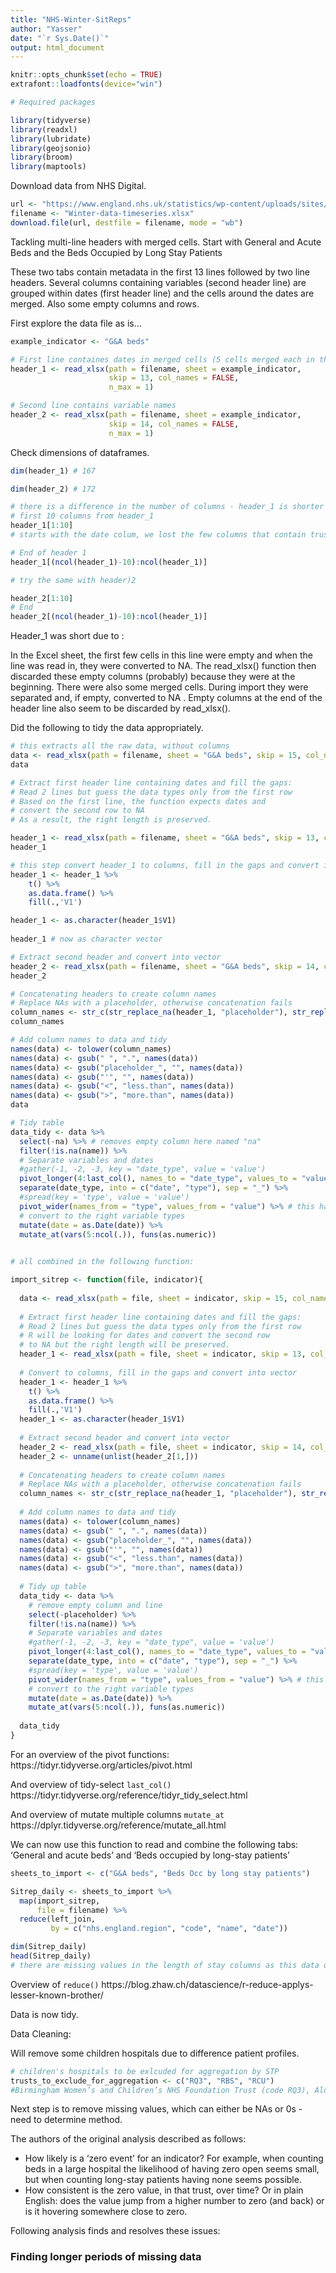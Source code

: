 ```yaml
---
title: "NHS-Winter-SitReps"
author: "Yasser"
date: "`r Sys.Date()`"
output: html_document
---
```


```r
knitr::opts_chunk$set(echo = TRUE)
extrafont::loadfonts(device="win")

# Required packages

library(tidyverse)
library(readxl)
library(lubridate)
library(geojsonio)
library(broom)
library(maptools)


```

Download data from NHS Digital.

```r
url <- "https://www.england.nhs.uk/statistics/wp-content/uploads/sites/2/2021/01/UEC-Daily-SitRep-Acute-Web-File-Timeseries-4.xlsx"
filename <- "Winter-data-timeseries.xlsx"
download.file(url, destfile = filename, mode = "wb")

```
Tackling multi-line headers with merged cells.
Start with General and Acute Beds and the Beds Occupied by Long Stay Patients 

These two tabs contain metadata in the first 13 lines followed by two line headers. Several columns containing variables (second header line) are grouped within dates (first header line) and the cells around the dates are merged. Also some empty columns and rows.

First explore the data file as is...

```r
example_indicator <- "G&A beds"

# First line containes dates in merged cells (5 cells merged each in this case)
header_1 <- read_xlsx(path = filename, sheet = example_indicator, 
                      skip = 13, col_names = FALSE, 
                      n_max = 1)

# Second line contains variable names
header_2 <- read_xlsx(path = filename, sheet = example_indicator, 
                      skip = 14, col_names = FALSE, 
                      n_max = 1)
```

Check dimensions of dataframes.

```r
dim(header_1) # 167

dim(header_2) # 172

# there is a difference in the number of columns - header_1 is shorter by 5
# first 10 columns from header_1
header_1[1:10]
# starts with the date colum, we lost the few columns that contain trust code, name etc. in line 2

# End of header 1
header_1[(ncol(header_1)-10):ncol(header_1)]

```

```r
# try the same with header)2

header_2[1:10]
# End
header_2[(ncol(header_1)-10):ncol(header_1)]

```

Header_1 was short due to :

In the Excel sheet, the first few cells in this line were empty and when the line was read in, they were converted to NA. The read_xlsx() function then discarded these empty columns (probably) because they were at the beginning.
There were also some merged cells. During import they were separated and, if empty, converted to NA . Empty columns at the end of the header line also seem to be discarded by read_xlsx().

Did the following to tidy the data appropriately.

```r
# this extracts all the raw data, without columns
data <- read_xlsx(path = filename, sheet = "G&A beds", skip = 15, col_names = FALSE)
data
```

```r
# Extract first header line containing dates and fill the gaps: 
# Read 2 lines but guess the data types only from the first row
# Based on the first line, the function expects dates and 
# convert the second row to NA 
# As a result, the right length is preserved. 

header_1 <- read_xlsx(path = filename, sheet = "G&A beds", skip = 13, col_names = FALSE, n_max = 2, guess_max = 1)
header_1
```

```r
# this step convert header_1 to columns, fill in the gaps and convert into vector
header_1 <- header_1 %>% 
    t() %>% 
    as.data.frame() %>% 
    fill(.,'V1') 

header_1 <- as.character(header_1$V1)  
  
header_1 # now as character vector

```

```r
# Extract second header and convert into vector
header_2 <- read_xlsx(path = filename, sheet = "G&A beds", skip = 14, col_names = FALSE, n_max = 1)
header_2

```

```r
# Concatenating headers to create column names
# Replace NAs with a placeholder, otherwise concatenation fails
column_names <- str_c(str_replace_na(header_1, "placeholder"), str_replace_na(header_2, "placeholder"), sep = "_")
column_names
```

```r
# Add column names to data and tidy
names(data) <- tolower(column_names)
names(data) <- gsub(" ", ".", names(data))
names(data) <- gsub("placeholder_", "", names(data))
names(data) <- gsub("'", "", names(data))
names(data) <- gsub("<", "less.than", names(data))
names(data) <- gsub(">", "more.than", names(data))
data
```

```r
# Tidy table
data_tidy <- data %>% 
  select(-na) %>% # removes empty column here named "na"
  filter(!is.na(name)) %>% 
  # Separate variables and dates
  #gather(-1, -2, -3, key = "date_type", value = 'value')
  pivot_longer(4:last_col(), names_to = "date_type", values_to = "value") %>% # this has replaced the gather function
  separate(date_type, into = c("date", "type"), sep = "_") %>%
  #spread(key = 'type', value = 'value')
  pivot_wider(names_from = "type", values_from = "value") %>% # this has replaced spread
  # convert to the right variable types
  mutate(date = as.Date(date)) %>%
  mutate_at(vars(5:ncol(.)), funs(as.numeric))
  
```
```r
# all combined in the following function:

import_sitrep <- function(file, indicator){
  
  data <- read_xlsx(path = file, sheet = indicator, skip = 15, col_names = FALSE) 
  
  # Extract first header line containing dates and fill the gaps: 
  # Read 2 lines but guess the data types only from the first row
  # R will be looking for dates and convert the second row
  # to NA but the right length will be preserved. 
  header_1 <- read_xlsx(path = file, sheet = indicator, skip = 13, col_names = FALSE, n_max = 2, guess_max = 1)
  
  # Convert to columns, fill in the gaps and convert into vector
  header_1 <- header_1 %>% 
    t() %>% 
    as.data.frame() %>% 
    fill(.,'V1') 
  header_1 <- as.character(header_1$V1)  
  
  # Extract second header and convert into vector
  header_2 <- read_xlsx(path = file, sheet = indicator, skip = 14, col_names = FALSE, n_max = 1)
  header_2 <- unname(unlist(header_2[1,]))
  
  # Concatenating headers to create column names
  # Replace NAs with a placeholder, otherwise concatenation fails
  column_names <- str_c(str_replace_na(header_1, "placeholder"), str_replace_na(header_2, "placeholder"), sep = "_")
  
  # Add column names to data and tidy
  names(data) <- tolower(column_names)
  names(data) <- gsub(" ", ".", names(data))
  names(data) <- gsub("placeholder_", "", names(data))
  names(data) <- gsub("'", "", names(data))
  names(data) <- gsub("<", "less.than", names(data))
  names(data) <- gsub(">", "more.than", names(data))
  
  # Tidy up table
  data_tidy <- data %>% 
    # remove empty column and line
    select(-placeholder) %>% 
    filter(!is.na(name)) %>%
    # Separate variables and dates
    #gather(-1, -2, -3, key = "date_type", value = 'value')
    pivot_longer(4:last_col(), names_to = "date_type", values_to = "value") %>% # this has replaced the gather function
    separate(date_type, into = c("date", "type"), sep = "_") %>%
    #spread(key = 'type', value = 'value')
    pivot_wider(names_from = "type", values_from = "value") %>% # this has replaced spread
    # convert to the right variable types
    mutate(date = as.Date(date)) %>%
    mutate_at(vars(5:ncol(.)), funs(as.numeric))
  
  data_tidy
}
```

For an overview of the pivot functions: https://tidyr.tidyverse.org/articles/pivot.html

And overview of tidy-select `last_col()` https://tidyr.tidyverse.org/reference/tidyr_tidy_select.html

And overview of mutate multiple columns `mutate_at` https://dplyr.tidyverse.org/reference/mutate_all.html

We can now use this function to read and combine the following tabs: ‘General and acute beds’ and ‘Beds occupied by long-stay patients’

```r
sheets_to_import <- c("G&A beds", "Beds Occ by long stay patients")

Sitrep_daily <- sheets_to_import %>% 
  map(import_sitrep,
      file = filename) %>%
  reduce(left_join, 
         by = c("nhs.england.region", "code", "name", "date"))

dim(Sitrep_daily)
head(Sitrep_daily)
# there are missing values in the length of stay columns as this data didn't start until 30th Nov 2020
```

Overview of `reduce()` https://blog.zhaw.ch/datascience/r-reduce-applys-lesser-known-brother/

Data is now tidy.

Data Cleaning:

Will remove some children hospitals due to difference patient profiles.

```r
# children's hospitals to be exlcuded for aggregation by STP
trusts_to_exclude_for_aggregation <- c("RQ3", "RBS", "RCU")
#Birmingham Women’s and Children’s NHS Foundation Trust (code RQ3), Alder Hey Children’s NHS Foundation Trust (RBS) and Sheffield Children’s NHS Foundation Trust (RCU)
```

Next step is to remove missing values, which can either be NAs or 0s - need to determine method.

The authors of the original analysis described as follows:

 - How likely is a ‘zero event’ for an indicator? For example, when counting beds in a large hospital the likelihood of having zero open seems small, but when counting long-stay patients having none seems possible.
 - How consistent is the zero value, in that trust, over time? Or in plain English: does the value jump from a higher number to zero (and back) or is it hovering somewhere close to zero.

Following analysis finds and resolves these issues:

### Finding longer periods of missing data


